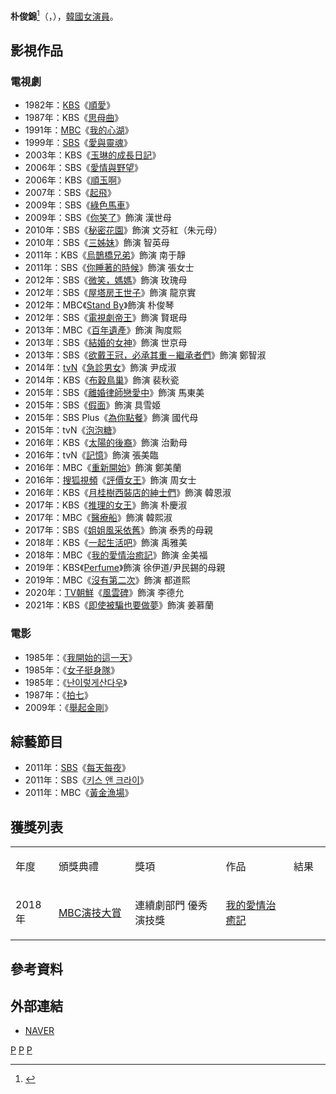 {{藝人
|姓名 = 朴俊錦
|類型 = 女演員
|圖片 =
|圖片尺寸 = 
|圖片簡介 = 
|本名 =
|外文名 = 박준금
|外文 = ko
|羅馬拼音 = Park Jun Keum
|英文名 =
|暱稱 =
|其他藝名 = 
|國籍 = {{KOR}}
|出生日期 = {{birth_date_and_age|1962|7|29}}
|出生地點 = {{KOR}}[[江原道_(韓國)|江原道]][[春川市|春川市]]
|宗教信仰 = 
|語言 = [[韓語|韓語]]
|配偶 = 
|職業 = [[演員|演員]]
|教育程度 = 
|出道作 = 
|出道日期 = 1982年
|代表作 = 
|活躍年代 =
|唱片公司 = 
|經紀公司 = IOK Company
|相關團體 = 
|網站 = 
}}
'''朴俊錦'''<ref>{{cite news|url=https://newslibrary.naver.com/viewer/index.nhn?articleId=1982070300209212021&editNo=2&printCount=1&publishDate=1982-07-03&officeId=00020&pageNo=12&printNo=18691&publishType=00020|title=「순애」새 주인공에 신인탤런트 朴俊錦|publisher=[[東亞日報|東亞日報]]|date=1982-07-03|accessdate=2021-03-01}}</ref>（{{lang-ko|박준금}}，{{bd|1962年|7月29日}}），[[韓國|韓國]][[女演員|女演員]]。

== 影視作品 ==
=== 電視劇 ===
*1982年：[[韓國放送公社|KBS]]《[[順愛|順愛]]》
*1987年：KBS《[[思母曲|思母曲]]》
*1991年：[[韓國文化廣播公司|MBC]]《[[我的心湖|我的心湖]]》
*1999年：[[SBS_(韓國)|SBS]]《[[愛與靈魂|愛與靈魂]]》
*2003年：KBS《[[玉琳的成長日記|玉琳的成長日記]]》
*2006年：SBS《[[愛情與野望#2006年|愛情與野望]]》
*2006年：KBS《[[順玉啊|順玉啊]]》
*2007年：SBS《[[起飛_(韓國連續劇)|起飛]]》
*2009年：SBS《[[綠色馬車|綠色馬車]]》
*2009年：SBS《[[你笑了|你笑了]]》飾演 漢世母
*2010年：SBS《[[秘密花園_(韓國電視劇)|秘密花園]]》飾演 文芬紅（朱元母）
*2010年：SBS《[[三姊妹_(韓國電視劇)|三姊妹]]》飾演 智英母
*2011年：KBS《[[烏鵲橋兄弟|烏鵲橋兄弟]]》飾演 南于靜
*2011年：SBS《[[你睡著的時候|你睡著的時候]]》飾演 張女士
*2012年：SBS《[[微笑，媽媽|微笑，媽媽]]》飾演 玫瑰母
*2012年：SBS《[[屋塔房王世子|屋塔房王世子]]》飾演 龍京實
*2012年：MBC《[[Stand_By|Stand By]]》飾演 朴俊琴
*2012年：SBS《[[電視劇帝王|電視劇帝王]]》飾演 賢珉母
*2013年：MBC《[[百年遺產|百年遺產]]》飾演 陶度熙
*2013年：SBS《[[結婚的女神|結婚的女神]]》飾演 世京母
*2013年：SBS《[[欲戴王冠，必承其重－繼承者們|欲戴王冠，必承其重－繼承者們]]》飾演 鄭智淑
*2014年：[[tvN|tvN]]《[[急診男女|急診男女]]》飾演 尹成淑
*2014年：KBS《[[布穀鳥巢|布穀鳥巢]]》飾演 裴秋瓷
*2015年：SBS《[[離婚律師戀愛中|離婚律師戀愛中]]》飾演 馬東美
*2015年：SBS《[[假面_(電視劇)|假面]]》飾演 具雪姬
*2015年：SBS Plus《[[為你點餐|為你點餐]]》飾演 國代母
*2015年：tvN《[[泡泡糖_(電視劇)|泡泡糖]]》
*2016年：KBS《[[太陽的後裔|太陽的後裔]]》飾演 治勳母
*2016年：tvN《[[記憶_(電視劇)|記憶]]》飾演 張美臨
*2016年：MBC《[[重新開始_(電視劇)|重新開始]]》飾演 鄭美蘭
*2016年：[[搜狐|搜狐視頻]]《[[評價女王|評價女王]]》飾演 周女士
*2016年：KBS《[[月桂樹西裝店的紳士們|月桂樹西裝店的紳士們]]》飾演 韓恩淑
*2017年：KBS《[[推理的女王|推理的女王]]》飾演 朴慶淑
*2017年：MBC《[[醫療船_(韓國電視劇)|醫療船]]》飾演 韓熙淑
*2017年：SBS《[[姐姐風采依舊|姐姐風采依舊]]》飾演 泰秀的母親
*2018年：KBS《[[一起生活吧|一起生活吧]]》飾演 禹雅美
*2018年：MBC《[[我的愛情治癒記|我的愛情治癒記]]》飾演 金美福
*2019年：KBS《[[Perfume_(韓國電視劇)|Perfume]]》飾演 徐伊道/尹民錫的母親
*2019年：MBC《[[沒有第二次|沒有第二次]]》飾演 都道熙
*2020年：[[TV朝鮮|TV朝鮮]]《[[風雲碑|風雲碑]]》飾演 李德允
*2021年：KBS《[[即使被騙也要做夢|即使被騙也要做夢]]》飾演 姜慕蘭

=== 電影 ===
*1985年：《[[我開始的這一天|我開始的這一天]]》
*1985年：《[[女子挺身隊|女子挺身隊]]》
*1985年：《[[난이렇게산다우|난이렇게산다우]]》
*1987年：《[[拍七|拍七]]》
*2009年：《[[舉起金剛|舉起金剛]]》

== 綜藝節目 ==
*2011年：[[SBS_(韓國)|SBS]]《[[每天每夜|每天每夜]]》
*2011年：SBS《[[키스_앤_크라이|키스 앤 크라이]]》
*2011年：MBC《[[黃金漁場|黃金漁場]]》

== 獲獎列表 ==
{|class="wikitable" style="text-align:center"
|-style="background:pink; color:black; font-weight:bold" align="center"
| width="60"|年度 ||width="150"| 頒獎典禮 ||width="200"| 獎項 ||width="140"| 作品 ||width="60"| 結果
|-
|2018年
|[[MBC演技大獎|MBC演技大賞]]
|連續劇部門 優秀演技獎
|[[我的愛情治癒記|我的愛情治癒記]]
|{{won}}
|}

== 參考資料 ==
{{reflist}}

== 外部連結 ==
*[http://people.search.naver.com/search.naver?where=nexearch&query=%EB%B0%95%EC%A4%80%EA%B8%88&sm=tab_etc&ie=utf8&key=PeopleService&os=122216 NAVER] {{Wayback|url=http://people.search.naver.com/search.naver?where=nexearch&query=%EB%B0%95%EC%A4%80%EA%B8%88&sm=tab_etc&ie=utf8&key=PeopleService&os=122216 |date=20200418142618 }}{{ko}}
{{IOK Company}}
{{金銀淑作品}}
[[Category:韩國電視女演員|P]]
[[Category:韩國電影女演員|P]]
[[Category:朴姓|P]]